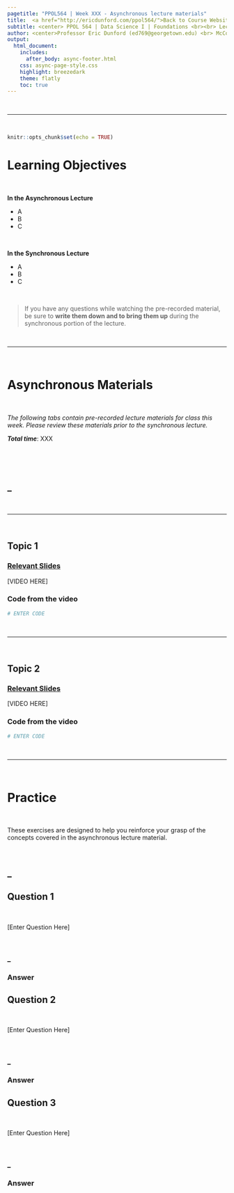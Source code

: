```yaml
---
pagetitle: "PPOL564 | Week XXX - Asynchronous lecture materials"
title:  <a href="http://ericdunford.com/ppol564/">Back to Course Website</a> <br><br><center> LECTURE TITLE <br> _SUBTITLE_</center>
subtitle: <center> PPOL 564 | Data Science I | Foundations <br><br> Lecture Materials for Week XX </center><br>
author: <center>Professor Eric Dunford (ed769@georgetown.edu) <br> McCourt School of Public Policy, Georgetown University <br><br></center>
output: 
  html_document:
    includes: 
      after_body: async-footer.html
    css: async-page-style.css
    highlight: breezedark
    theme: flatly
    toc: true
---
```


<br><hr><br>

```r
knitr::opts_chunk$set(echo = TRUE)
```



# Learning Objectives 

<br>

**In the Asynchronous Lecture**

- A
- B
- C

<br>

**In the Synchronous Lecture**

- A
- B
- C

<br>

> If you have any questions while watching the pre-recorded material, be sure to **write them down and to bring them up** during the synchronous portion of the lecture.

<br><hr><br>

# Asynchronous Materials {.tabset .tabset-pills}

<br>

_The following tabs contain pre-recorded lecture materials for class this week. Please review these materials prior to the synchronous lecture._

**_Total time_**: XXX

<br>

<br>

## _

<br><hr><br>

## Topic 1

### [**Relevant Slides**]()

[VIDEO HERE]

### Code from the video

```python
# ENTER CODE
```

<br><hr><br>

## Topic 2

### [**Relevant Slides**]()

[VIDEO HERE]

### Code from the video

```python
# ENTER CODE
```

<br><hr><br>

# Practice {.tabset .tabset-pills}

<br>

These exercises are designed to help you reinforce your grasp of the concepts covered in the asynchronous lecture material. 

<br>

## _

## Question 1  {.tabset}

<br>

[Enter Question Here]

<br>

### _

### Answer

## Question 2  {.tabset}

<br>

[Enter Question Here]

<br>

### _

### Answer

## Question 3  {.tabset}

<br>

[Enter Question Here]

<br>

### _

### Answer


